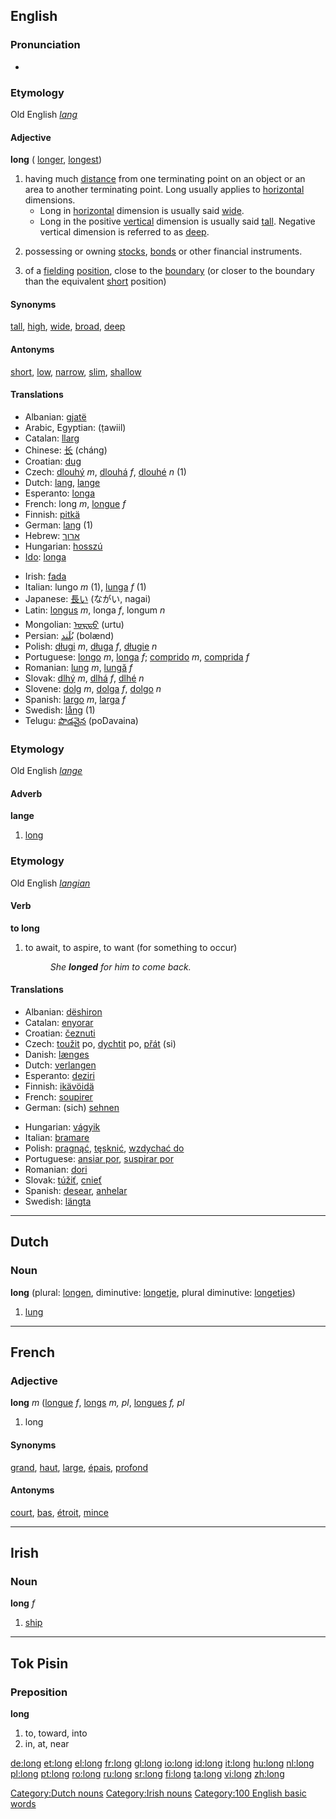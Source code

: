==English==

{{rank|himself|go|how|119|long|am|way|even}}

===Pronunciation===
*{{audio|en-us-long.ogg|Audio (US)}}

===Etymology===
Old English ''[[lang]]''
====Adjective====
'''long''' ({{compare}} [[longer]], {{super}} [[longest]])

# having much [[distance]] from one terminating point on an object or an area to another terminating point.  Long usually applies to [[horizontal]] dimensions.
#*Long in [[horizontal]] dimension is usually said [[wide]].
#*Long in the positive [[vertical]] dimension is usually said [[tall]].  Negative vertical dimension is referred to as [[deep]].
# {{finance}} possessing or owning [[stocks]], [[bonds]] or other financial instruments.
#{{cricket}} of a [[fielding]] [[position]], close to the [[boundary]] (or closer to the boundary than the equivalent [[short]] position)

====Synonyms====
[[tall]], [[high]], [[wide]], [[broad]], [[deep]]

====Antonyms====
[[short]], [[low]], [[narrow]], [[slim]], [[shallow]]

====Translations====
{{top}}
*Albanian: [[gjatë]]
*Arabic, Egyptian: {{ARchar|[[طويل]]}} (ṭawiil)
*Catalan: [[llarg]]
*Chinese: [[长]] (cháng)
*Croatian: [[dug]]
*Czech: [[dlouhý]] ''m'', [[dlouhá]] ''f'', [[dlouhé]] ''n'' (1)
*Dutch: [[lang]], [[lange]]
*Esperanto: [[longa]]
*French: long ''m'', [[longue]] ''f''
*Finnish: [[pitkä]]
*German: [[lang]] (1)
*Hebrew: [[:he:ארך|ארוך]]
*Hungarian: [[hosszú]]
*[[Ido]]: [[longa]]
{{mid}}
*Irish: [[fada]]
*Italian: lungo ''m'' (1), [[lunga]] ''f'' (1)
*Japanese: [[長い]] (ながい, nagai)
*Latin: [[longus]] ''m'', longa ''f'', longum ''n''
*Mongolian: [[ᠤᠷᠲᠤ]] (urtu)
*Persian: [[بُلَند]] (bolænd)
*Polish: [[długi]] ''m'', [[długa]] ''f'', [[długie]] ''n''
*Portuguese: [[longo]] ''m'', [[longa]] ''f''; [[comprido]] ''m'', [[comprida]] ''f''
*Romanian: [[lung]] ''m'', [[lungă]] ''f''
*Slovak: [[dlhý]] ''m'', [[dlhá]] ''f'', [[dlhé]] ''n''
*Slovene: [[dolg]] ''m'', [[dolga]] ''f'', [[dolgo]] ''n''
*Spanish: [[largo]] ''m'', [[larga]] ''f''
*Swedish: [[lång]] (1)
*Telugu: [[పొడవైన]] (poDavaina)
{{bottom}}

===Etymology===
Old English ''[[lange]]''
====Adverb====
'''lange'''

# [[long]]

===Etymology===
Old English ''[[langian]]''
====Verb====
'''to long'''

#to await, to aspire, to want (for something to occur)
#:''She '''longed''' for him to come back.''

====Translations====
{{top}}
*Albanian: [[dëshiron]]
*Catalan: [[enyorar]]
*Croatian: [[čeznuti]]
*Czech: [[toužit]] po, [[dychtit]] po, [[přát]] (si)
*Danish: [[længes]]
*Dutch: [[verlangen]]
*Esperanto: [[deziri]]
*Finnish: [[ikävöidä]]
*French: [[soupirer]]
*German: (sich) [[sehnen]]
{{mid}}
*Hungarian: [[vágyik]]
*Italian: [[bramare]]
*Polish: [[pragnąć]], [[tęsknić]], [[wzdychać|wzdychać do]]
*Portuguese: [[ansiar por]], [[suspirar por]]
*Romanian: [[dori]]
*Slovak: [[túžiť]], [[cnieť]]
*Spanish: [[desear]], [[anhelar]]
*Swedish: [[längta]]
{{bottom}}

----

==Dutch==
===Noun===
'''long''' (plural: [[longen]], diminutive: [[longetje]], plural diminutive: [[longetjes]])

#[[lung]]

[[Category:Dutch nouns]]

----

==French==
===Adjective===
'''long''' ''m'' ([[longue]] ''f'', [[longs]] ''m, pl'', [[longues]] ''f, pl''

# long

====Synonyms====
[[grand]], [[haut]], [[large]], [[épais]], [[profond]]

====Antonyms====
[[court]], [[bas]], [[étroit]], [[mince]]

----

==Irish==
===Noun===
'''long''' ''f''

# [[ship]]

[[Category:Irish nouns]]

----

==Tok Pisin==
===Preposition===
'''long'''

#to, toward, into
#in, at, near

[[Category:100 English basic words]]

[[de:long]]
[[et:long]]
[[el:long]]
[[fr:long]]
[[gl:long]]
[[io:long]]
[[id:long]]
[[it:long]]
[[hu:long]]
[[nl:long]]
[[pl:long]]
[[pt:long]]
[[ro:long]]
[[ru:long]]
[[sr:long]]
[[fi:long]]
[[ta:long]]
[[vi:long]]
[[zh:long]]